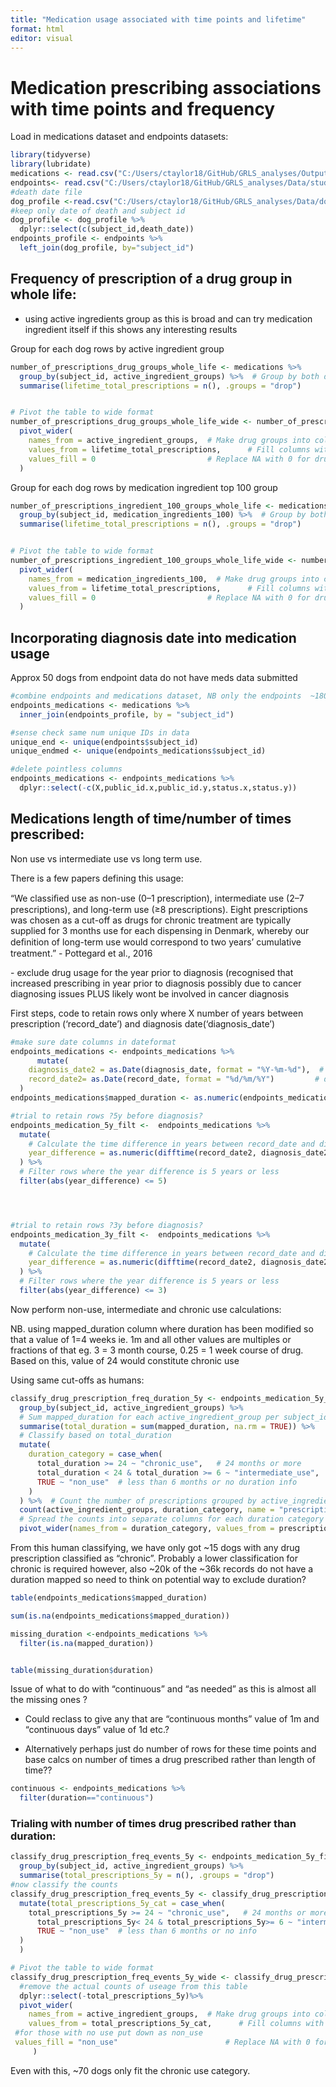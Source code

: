 ```yaml
---
title: "Medication usage associated with time points and lifetime"
format: html
editor: visual
---
```


# Medication prescribing associations with time points and frequency

Load in medications dataset and endpoints datasets:

```r
library(tidyverse)
library(lubridate)
medications <- read.csv("C:/Users/ctaylor18/GitHub/GRLS_analyses/Output/GRLS_medications_initial_tidy.csv")
endpoints<- read.csv("C:/Users/ctaylor18/GitHub/GRLS_analyses/Data/study_endpoints.csv")
#death date file
dog_profile <-read.csv("C:/Users/ctaylor18/GitHub/GRLS_analyses/Data/dog_profile.csv")
#keep only date of death and subject id
dog_profile <- dog_profile %>%
  dplyr::select(c(subject_id,death_date))
endpoints_profile <- endpoints %>%
  left_join(dog_profile, by="subject_id")
```

## Frequency of prescription of a drug group in whole life:

-   using active ingredients group as this is broad and can try medication ingredient itself if this shows any interesting results

Group for each dog rows by active ingredient group

```r
number_of_prescriptions_drug_groups_whole_life <- medications %>%
  group_by(subject_id, active_ingredient_groups) %>%  # Group by both dog and drug category
  summarise(lifetime_total_prescriptions = n(), .groups = "drop") 


# Pivot the table to wide format
number_of_prescriptions_drug_groups_whole_life_wide <- number_of_prescriptions_drug_groups_whole_life %>%
  pivot_wider(
    names_from = active_ingredient_groups,  # Make drug groups into column names
    values_from = lifetime_total_prescriptions,      # Fill columns with the counts
    values_fill = 0                         # Replace NA with 0 for drug groups not prescribed
  )
```

Group for each dog rows by medication ingredient top 100 group

```r
number_of_prescriptions_ingredient_100_groups_whole_life <- medications %>%
  group_by(subject_id, medication_ingredients_100) %>%  # Group by both dog and drug category
  summarise(lifetime_total_prescriptions = n(), .groups = "drop") 


# Pivot the table to wide format
number_of_prescriptions_ingredient_100_groups_whole_life_wide <- number_of_prescriptions_ingredient_100_groups_whole_life %>%
  pivot_wider(
    names_from = medication_ingredients_100,  # Make drug groups into column names
    values_from = lifetime_total_prescriptions,      # Fill columns with the counts
    values_fill = 0                         # Replace NA with 0 for drug groups not prescribed
  )
```

## Incorporating diagnosis date into medication usage

Approx 50 dogs from endpoint data do not have meds data submitted

```r
#combine endpoints and medications dataset, NB only the endpoints  ~1800 dogs retained rahter than the 3000
endpoints_medications <- medications %>%
  inner_join(endpoints_profile, by = "subject_id")

#sense check same num unique IDs in data
unique_end <- unique(endpoints$subject_id)
unique_endmed <- unique(endpoints_medications$subject_id)

#delete pointless columns
endpoints_medications <- endpoints_medications %>%
  dplyr::select(-c(X,public_id.x,public_id.y,status.x,status.y))

```

## Medications length of time/number of times prescribed:

Non use vs intermediate use vs long term use.

There is a few papers defining this usage:

"We classiﬁed use as non-use (0–1 prescription), intermediate use (2–7 prescriptions), and long-term use (≥8 prescriptions). Eight prescriptions was chosen as a cut-off as drugs for chronic treatment are typically supplied for 3 months use for each dispensing in Denmark, whereby our deﬁnition of long-term use would correspond to two years' cumulative treatment." - Pottegard et al., 2016

\- exclude drug usage for the year prior to diagnosis (recognised that increased prescribing in year prior to diagnosis possibly due to cancer diagnosing issues PLUS likely wont be involved in cancer diagnosis

First steps, code to retain rows only where X number of years between prescription ('record_date') and diagnosis date('diagnosis_date')

```r
#make sure date columns in dateformat
endpoints_medications <- endpoints_medications %>%
      mutate(
    diagnosis_date2 = as.Date(diagnosis_date, format = "%Y-%m-%d"),  # yyyy-mm-dd
    record_date2= as.Date(record_date, format = "%d/%m/%Y")         # dd-mm-yyyy
  )
endpoints_medications$mapped_duration <- as.numeric(endpoints_medications$mapped_duration)

#trial to retain rows ?5y before diagnosis?
endpoints_medication_5y_filt <-  endpoints_medications %>%
  mutate(
    # Calculate the time difference in years between record_date and diagnosis_date
    year_difference = as.numeric(difftime(record_date2, diagnosis_date2, units = "days")) / 365.25
  ) %>%
  # Filter rows where the year difference is 5 years or less
  filter(abs(year_difference) <= 5) 




#trial to retain rows ?3y before diagnosis?
endpoints_medication_3y_filt <-  endpoints_medications %>%
  mutate(
    # Calculate the time difference in years between record_date and diagnosis_date
    year_difference = as.numeric(difftime(record_date2, diagnosis_date2, units = "days")) / 365.25
  ) %>%
  # Filter rows where the year difference is 5 years or less
  filter(abs(year_difference) <= 3) 


```

Now perform non-use, intermediate and chronic use calculations:

NB. using mapped_duration column where duration has been modified so that a value of 1=4 weeks ie. 1m and all other values are multiples or fractions of that eg. 3 = 3 month course, 0.25 = 1 week course of drug. Based on this, value of 24 would constitute chronic use

Using same cut-offs as humans:

```r


classify_drug_prescription_freq_duration_5y <- endpoints_medication_5y_filt %>%
  group_by(subject_id, active_ingredient_groups) %>%
  # Sum mapped_duration for each active_ingredient_group per subject_id
  summarise(total_duration = sum(mapped_duration, na.rm = TRUE)) %>%
  # Classify based on total_duration
  mutate(
    duration_category = case_when(
      total_duration >= 24 ~ "chronic_use",   # 24 months or more
      total_duration < 24 & total_duration >= 6 ~ "intermediate_use",  # 6 to less than 24 months
      TRUE ~ "non_use"  # less than 6 months or no duration info
    )
  ) %>%  # Count the number of prescriptions grouped by active_ingredient_groups and duration_category
  count(active_ingredient_groups, duration_category, name = "prescription_count") %>%
  # Spread the counts into separate columns for each duration category
  pivot_wider(names_from = duration_category, values_from = prescription_count, values_fill = 0)
```

From this human classifying, we have only got \~15 dogs with any drug prescription classified as "chronic". Probably a lower classification for chronic is required however, also \~20k of the \~36k records do not have a duration mapped so need to think on potential way to exclude duration?

```r
table(endpoints_medications$mapped_duration)

sum(is.na(endpoints_medications$mapped_duration))

missing_duration <-endpoints_medications %>%
  filter(is.na(mapped_duration))


table(missing_duration$duration)

```

Issue of what to do with "continuous" and "as needed" as this is almost all the missing ones ?

-   Could reclass to give any that are "continuous months" value of 1m and "continuous days" value of 1d etc.?

-   Alternatively perhaps just do number of rows for these time points and base calcs on number of times a drug prescribed rather than length of time??

```r
continuous <- endpoints_medications %>%
  filter(duration=="continuous")
```

### Trialing with number of times drug prescribed rather than duration:

```r
classify_drug_prescription_freq_events_5y <- endpoints_medication_5y_filt %>%
  group_by(subject_id, active_ingredient_groups) %>%
  summarise(total_prescriptions_5y = n(), .groups = "drop") 
#now classify the counts
classify_drug_prescription_freq_events_5y <- classify_drug_prescription_freq_events_5y %>%
  mutate(total_prescriptions_5y_cat = case_when(
    total_prescriptions_5y >= 24 ~ "chronic_use",   # 24 months or more
      total_prescriptions_5y< 24 & total_prescriptions_5y>= 6 ~ "intermediate_use",  # 6 to less than 24 months
      TRUE ~ "non_use"  # less than 6 months or no info
  )
  )

# Pivot the table to wide format
classify_drug_prescription_freq_events_5y_wide <- classify_drug_prescription_freq_events_5y %>%
  #remove the actual counts of useage from this table
  dplyr::select(-total_prescriptions_5y)%>%
  pivot_wider(
    names_from = active_ingredient_groups,  # Make drug groups into column names
    values_from = total_prescriptions_5y_cat,      # Fill columns with the counts
 #for those with no use put down as non_use
 values_fill = "non_use"                        # Replace NA with 0 for drug groups not prescribed
     )

```

Even with this, \~70 dogs only fit the chronic use category.
